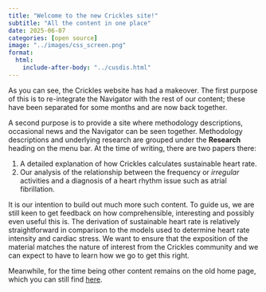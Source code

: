 ```yaml
---
title: "Welcome to the new Crickles site!"
subtitle: "All the content in one place"
date: 2025-06-07
categories: [open source]
image: "../images/css_screen.png"
format:
  html:
    include-after-body: "../cusdis.html"
---
```


As you can see, the Crickles website has had a makeover. The first purpose of this is to re-integrate the Navigator with the rest of our content; these have been separated for some months and are now back together.

A second purpose is to provide a site where methodology descriptions, occasional news and the Navigator can be seen together. Methodology descriptions and underlying research are grouped under the **Research** heading on the menu bar. At the time of writing, there are two papers there:

1.  A detailed explanation of how Crickles calculates sustainable heart rate.
2.  Our analysis of the relationship between the frequency or *irregular* activities and a diagnosis of a heart rhythm issue such as atrial fibrillation.

It is our intention to build out much more such content. To guide us, we are still keen to get feedback on how comprehensible, interesting and possibly even useful this is. The derivation of sustainable heart rate is relatively straightforward in comparison to the models used to determine heart rate intensity and cardiac stress. We want to ensure that the exposition of the material matches the nature of interest from the Crickles community and we can expect to have to learn how we go to get this right.

Meanwhile, for the time being other content remains on the old home page, which you can still find [here](https://crickles.casa).

